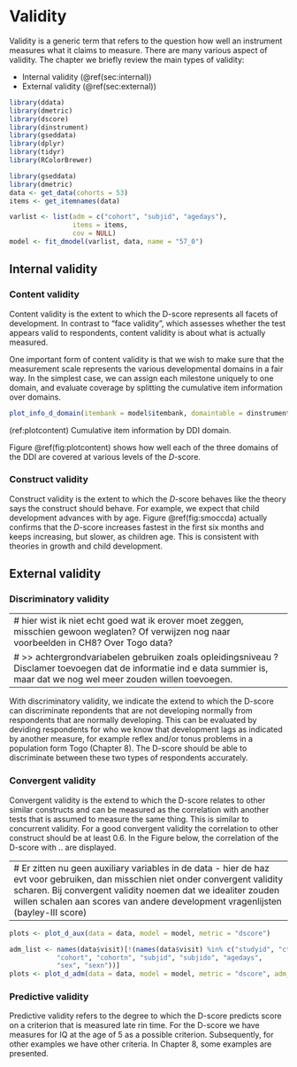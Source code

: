 # Validity {#ch:validity}

Validity is a generic term that refers to the question how well an
instrument measures what it claims to measure. There are many various
aspect of validity. The chapter we briefly review the main types of
validity:

* Internal validity (\@ref(sec:internal))
* External validity (\@ref(sec:external))


```{r init07, include=FALSE}
library(ddata)
library(dmetric)
library(dscore)
library(dinstrument)
library(gseddata)
library(dplyr)
library(tidyr)
library(RColorBrewer)
```

```{r smoccdata5, echo = FALSE, warning = FALSE}
library(gseddata)
library(dmetric)
data <- get_data(cohorts = 53)
items <- get_itemnames(data)
```

```{r smoccfit5, echo = FALSE, warning = FALSE}
varlist <- list(adm = c("cohort", "subjid", "agedays"), 
                items = items,
                cov = NULL)
model <- fit_dmodel(varlist, data, name = "57_0")
```

## Internal validity {#sec:internal}

### Content validity

Content validity is the extent to which the D-score represents all
facets of development. In contrast to "face validity", which assesses
whether the test appears valid to respondents, content validity is
about what is actually measured. 

One important form of content validity is that we wish to make sure
that the measurement scale represents the various developmental
domains in a fair way. In the simplest case, we can assign each
milestone uniquely to one domain, and evaluate coverage by splitting
the cumulative item information over domains.

```{r plotcontent, echo=FALSE, fig.height=3, fig.show='hold', message=FALSE, warning=FALSE, fig.cap = '(ref:plotcontent)'}
plot_info_d_domain(itembank = model$itembank, domaintable = dinstrument::domaintable, delta ="tau", all = TRUE, abs = TRUE)
```

(ref:plotcontent) Cumulative item information by DDI domain.

Figure \@ref(fig:plotcontent) shows how well each of the three domains
of the DDI are covered at various levels of the $D$-score.

### Construct validity

Construct validity is the extent to which the $D$-score behaves like
the theory says the construct should behave. For example, we expect
that child development advances with by age. Figure \@ref(fig:smoccda)
actually confirms that the $D$-score increases fastest in the first
six months and keeps increasing, but slower, as children age. This is
consistent with theories in growth and child development.

## External validity {#sec:external}

### Discriminatory validity

---
# hier wist ik niet echt goed wat ik erover moet zeggen, misschien gewoon weglaten? Of verwijzen nog naar voorbeelden in CH8? Over Togo data?
# >> achtergrondvariabelen gebruiken zoals opleidingsniveau ? Disclamer toevoegen dat de informatie ind e data summier is, maar dat we nog wel meer zouden willen toevoegen. 
---

With discriminatory validity, we indicate the extend to which the D-score can discriminate repondents that are not developing normally from respondents that are normally developing. This can be evaluated by deviding respondents for who we know that development lags as indicated by another measure, for example reflex and/or tonus problems in a population form Togo (Chapter 8).  The D-score should be able to discriminate between these two types of respondents accurately.

### Convergent validity

Convergent validity is the extend to which the D-score relates to other similar constructs and can be measured as the correlation with another tests that is assumed to measure the same thing. This is similar to concurrent validity. For a good convergent validity the correlation to other construct should be at least 0.6. In the Figure below, the correlation of the D-score with .. are displayed. 

---
# Er zitten nu geen auxiliary variables in de data - hier de haz evt voor gebruiken, dan misschien niet onder convergent validity scharen. Bij convergent validity noemen dat we idealiter zouden willen schalen aan scores van andere development vragenlijsten (bayley-III score)
---

```{r plotconcurrent, eval=FALSE, fig.height=3, fig.show='hold', message=FALSE, warning=FALSE}

plots <- plot_d_aux(data = data, model = model, metric = "dscore")

adm_list <- names(data$visit)[!(names(data$visit) %in% c("studyid", "ctrycd", 
            "cohort", "cohortn", "subjid", "subjido", "agedays", 
            "sex", "sexn"))]
plots <- plot_d_adm(data = data, model = model, metric = "dscore", adm_list = adm_list, show_legend = FALSE, show_cor = TRUE)

```



### Predictive validity

Predictive validity refers to the degree to which the D-score predicts score on a criterion that is measured late rin time. For the D-score we have measures for IQ at the age of 5 as a possible criterion. Subsequently, for other examples we have other criteria. In Chapter 8, some examples are presented.
